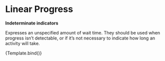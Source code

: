 
<Meta
  title="Components/Loading States/Linear Progress"
  component={LinearProgress}
/>

# Linear Progress

**Indeterminate indicators**

Expresses an unspecified amount of wait time. They should be used when progress isn&rsquo;t detectable, or if it&rsquo;s not necessary to indicate how long an activity will take.


<Canvas>
  <Story
    name="Linear Progress"
    args={{ value: null, variant: null }}
    argTypes={{
      value: {
        description:
          'The value of the progress indicator for the determinate and buffer variants.',
        table: {
          type: { summary: 'number' },
        },
        control: { type: 'number' },
      },
      variant: {
        description:
          'The variant to use. Use indeterminate when there is no progress value.',
        table: {
          type: {
            summary: 'determinate | indeterminate',
          },
        },
        control: {
          type: 'select',
        },
        options: ['determinate', 'indeterminate'],
      },
      ref: {
        table: { disable: true },
      },
    }}
  >
    {Template.bind()}
  </Story>
</Canvas>

<ArgsTable story="Linear Progress" sort="requiredFirst" />
